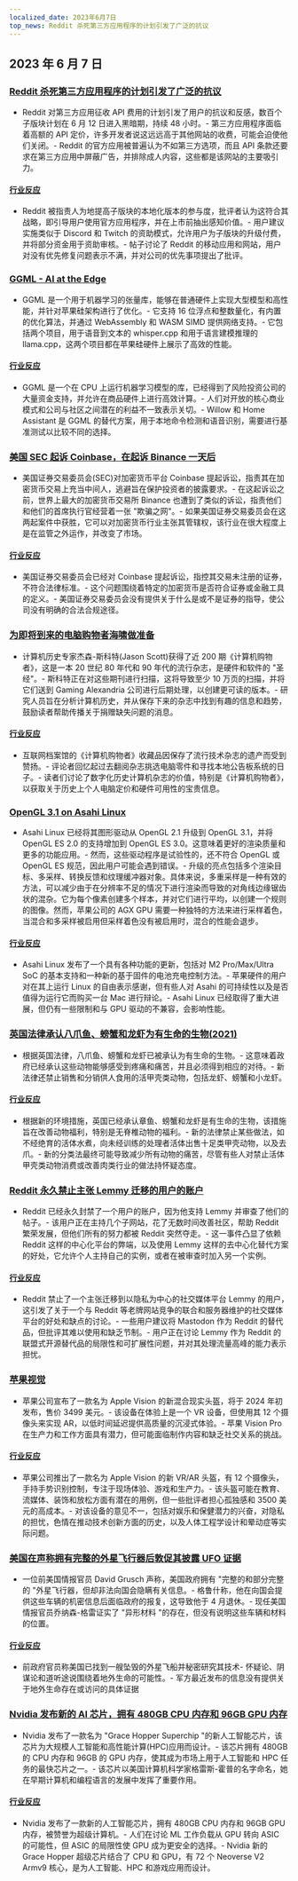 ```yaml
---
localized_date: 2023年6月7日
top_news: Reddit 杀死第三方应用程序的计划引发了广泛的抗议
---
```




## 2023 年 6 月 7 日

### [Reddit 杀死第三方应用程序的计划引发了广泛的抗议](https://arstechnica.com/gadgets/2023/06/reddits-plan-to-kill-third-party-apps-sparks-widespread-protests/)

- Reddit 对第三方应用征收 API 费用的计划引发了用户的抗议和反感，数百个子版块计划在 6 月 12 日进入黑暗期，持续 48 小时。- 第三方应用程序面临着高额的 API 定价，许多开发者说这远远高于其他网站的收费，可能会迫使他们关闭。- Reddit 的官方应用被普遍认为不如第三方选项，而且 API 条款还要求在第三方应用中屏蔽广告，并排除成人内容，这些都是该网站的主要吸引力。

#### [行业反应](http://news.ycombinator.com/item?id=36210805)

- Reddit 被指责人为地提高子版块的本地化版本的参与度，批评者认为这符合其战略，即引导用户使用官方应用程序，并在上市前抽出感知价值。- 用户建议实施类似于 Discord 和 Twitch 的资助模式，允许用户为子版块的升级付费，并将部分资金用于资助审核。- 帖子讨论了 Reddit 的移动应用和网站，用户对没有优先修复问题表示不满，并对公司的优先事项提出了批评。

### [GGML - AI at the Edge](http://ggml.ai)

- GGML 是一个用于机器学习的张量库，能够在普通硬件上实现大型模型和高性能，并针对苹果硅架构进行了优化。- 它支持 16 位浮点和整数量化，有内置的优化算法，并通过 WebAssembly 和 WASM SIMD 提供网络支持。- 它包括两个项目，用于语音到文本的 whisper.cpp 和用于语言建模推理的 llama.cpp，这两个项目都在苹果硅硬件上展示了高效的性能。

#### [行业反应](http://news.ycombinator.com/item?id=36215651)

- GGML 是一个在 CPU 上运行机器学习模型的库，已经得到了风险投资公司的大量资金支持，并允许在商品硬件上进行高效计算。- 人们对开放的核心商业模式和公司与社区之间潜在的利益不一致表示关切。- Willow 和 Home Assistant 是 GGML 的替代方案，用于本地命令检测和语音识别，需要进行基准测试以比较不同的选择。

### [美国 SEC 起诉 Coinbase，在起诉 Binance 一天后](https://www.reuters.com/legal/us-sec-sues-coinbase-over-failure-register-2023-06-06/)

- 美国证券交易委员会(SEC)对加密货币平台 Coinbase 提起诉讼，指责其在加密货币交易上充当中间人，逃避旨在保护投资者的披露要求。- 在这起诉讼之前，世界上最大的加密货币交易所 Binance 也遭到了类似的诉讼，指责他们和他们的首席执行官经营着一张 "欺骗之网"。- 如果美国证券交易委员会在这两起案件中获胜，它可以对加密货币行业主张其管辖权，该行业在很大程度上是在监管之外运作，并改变了市场。

#### [行业反应](http://news.ycombinator.com/item?id=36212120)

- 美国证券交易委员会已经对 Coinbase 提起诉讼，指控其交易未注册的证券，不符合法律标准。- 这个问题围绕着特定的加密货币是否符合证券或金融工具的定义。- 美国证券交易委员会没有提供关于什么是或不是证券的指导，使公司没有明确的合法合规途径。

### [为即将到来的电脑购物者海啸做准备](http://ascii.textfiles.com/archives/5543)

- 计算机历史专家杰森-斯科特(Jason Scott)获得了近 200 期《计算机购物者》，这是一本 20 世纪 80 年代和 90 年代的流行杂志，是硬件和软件的 "圣经"。- 斯科特正在对这些期刊进行扫描，这将导致至少 10 万页的扫描，并将它们送到 Gaming Alexandria 公司进行后期处理，以创建更可读的版本。- 研究人员旨在分析计算机历史，并从保存下来的杂志中找到有趣的信息和趋势，鼓励读者帮助传播关于捐赠缺失问题的消息。

#### [行业反应](http://news.ycombinator.com/item?id=36206526)

- 互联网档案馆的《计算机购物者》收藏品因保存了流行技术杂志的遗产而受到赞扬。- 评论者回忆起过去翻阅杂志挑选电脑零件和寻找本地公告板系统的日子。- 读者们讨论了数字化历史计算机杂志的价值，特别是《计算机购物者》，以获取关于历史上个人电脑定价和硬件可用性的宝贵信息。

### [OpenGL 3.1 on Asahi Linux](https://asahilinux.org/2023/06/opengl-3-1-on-asahi-linux/)

- Asahi Linux 已经将其图形驱动从 OpenGL 2.1 升级到 OpenGL 3.1，并将 OpenGL ES 2.0 的支持增加到 OpenGL ES 3.0。这意味着更好的渲染质量和更多的功能应用。- 然而，这些驱动程序是试验性的，还不符合 OpenGL 或 OpenGL ES 规范，因此用户可能会遇到错误。- 升级的亮点包括多个渲染目标、多采样、转换反馈和纹理缓冲器对象。具体来说，多重采样是一种有效的方法，可以减少由于在分辨率不足的情况下进行渲染而导致的对角线边缘锯齿状的混杂。它为每个像素创建多个样本，并对它们进行平均，以创建一个规则的图像。然而，苹果公司的 AGX GPU 需要一种独特的方法来进行采样着色，当混合和多采样被启用但采样着色没有被启用时，混合的性能会退步。

#### [行业反应](http://news.ycombinator.com/item?id=36212674)

- Asahi Linux 发布了一个具有各种功能的更新，包括对 M2 Pro/Max/Ultra SoC 的基本支持和一种新的基于固件的电池充电控制方法。- 苹果硬件的用户对在其上运行 Linux 的自由表示感谢，但有些人对 Asahi 的可持续性以及是否值得为运行它而购买一台 Mac 进行辩论。- Asahi Linux 已经取得了重大进展，但仍有一些限制和与 GPU 驱动的不兼容，会影响性能。

### [英国法律承认八爪鱼、螃蟹和龙虾为有生命的生物(2021)](https://www.lse.ac.uk/News/Latest-news-from-LSE/2021/k-November-21/Octopuses-crabs-and-lobsters-welfare-protection)

- 根据英国法律，八爪鱼、螃蟹和龙虾已被承认为有生命的生物。- 这意味着政府已经承认这些动物能够感受到疼痛和痛苦，并且必须得到相应的对待。- 新法律还禁止销售和分销供人食用的活甲壳类动物，包括龙虾、螃蟹和小龙虾。

#### [行业反应](http://news.ycombinator.com/item?id=36216959)

- 根据新的环境措施，英国已经承认章鱼、螃蟹和龙虾是有生命的生物，该措施旨在改善动物福利，特别是无脊椎动物的福利。- 新的法律禁止某些做法，如不经绝育的活体水煮，向未经训练的处理者活体出售十足类甲壳动物，以及去爪。- 新的分类法最终可能导致减少所有动物的痛苦，尽管有些人对禁止活体甲壳类动物消费或改善肉类行业的做法持怀疑态度。

### [Reddit 永久禁止主张 Lemmy 迁移的用户的账户](https://lemmy.ml/post/1152281)

- Reddit 已经永久封禁了一个用户的账户，因为他支持 Lemmy 并审查了他们的帖子。- 该用户正在主持几个子网站，花了无数时间改善社区，帮助 Reddit 繁荣发展，但他们所有的努力都被 Reddit 突然夺走。- 这一事件凸显了依赖 Reddit 这样的中心化平台的弊端，以及使用 Lemmy 这样的去中心化替代方案的好处，它允许个人主持自己的实例，或者在被审查时加入另一个实例。

#### [行业反应](http://news.ycombinator.com/item?id=36215914)

- Reddit 禁止了一个主张迁移到以隐私为中心的社交媒体平台 Lemmy 的用户，这引发了关于一个与 Reddit 等老牌网站竞争的联合和服务器维护的社交媒体平台的好处和缺点的讨论。- 一些用户建议将 Mastodon 作为 Reddit 的替代品，但批评其难以使用和缺乏节制。- 用户正在讨论 Lemmy 作为 Reddit 的联盟式开源替代品的局限性和可扩展性问题，并对其处理流量高峰的能力表示担忧。

### [苹果视觉](https://stratechery.com/2023/apple-vision/)

- 苹果公司宣布了一款名为 Apple Vision 的新混合现实头盔，将于 2024 年初发布，售价 3499 美元。- 该设备在体验上是一个 VR 设备，但使用其 12 个摄像头来实现 AR，以低时间延迟提供高质量的沉浸式体验。- 苹果 Vision Pro 在生产力和工作方面具有潜力，但可能面临制作内容和缺乏社交关系的挑战。

#### [行业反应](http://news.ycombinator.com/item?id=36211788)

- 苹果公司推出了一款名为 Apple Vision 的新 VR/AR 头盔，有 12 个摄像头，手持手势识别控制，专注于现场体验、游戏和生产力。- 该头盔可能在教育、流媒体、装饰和放松方面有潜在的用例，但一些批评者担心孤独感和 3500 美元的高成本。- 对该设备的意见不一，包括对娱乐和保健潜力的兴奋，对隐私的担忧，色情在推动技术创新方面的历史，以及人体工程学设计和晕动症等实际问题。

### [美国在声称拥有完整的外星飞行器后敦促其披露 UFO 证据](https://www.theguardian.com/world/2023/jun/06/whistleblower-ufo-alien-tech-spacecraft)

- 一位前美国情报官员 David Grusch 声称，美国政府拥有 "完整的和部分完整的 "外星飞行器，但却非法向国会隐瞒有关信息。- 格鲁什称，他在向国会提供这些车辆的机密信息后面临政府的报复，这导致他于 4 月退休。- 现任美国情报官员乔纳森-格雷证实了 "异形材料 "的存在，但没有说明这些车辆和材料的位置。

#### [行业反应](http://news.ycombinator.com/item?id=36216745)

- 前政府官员称美国已找到一艘坠毁的外星飞船并秘密研究其技术- 怀疑论、阴谋论和道听途说围绕着地外生命的可能性。- 军方最近发布的信息没有提供关于地外生命存在或访问的具体证据

### [Nvidia 发布新的 AI 芯片，拥有 480GB CPU 内存和 96GB GPU 内存](https://www.nvidia.com/en-us/data-center/grace-hopper-superchip/)

- Nvidia 发布了一款名为 "Grace Hopper Superchip "的新人工智能芯片，该芯片为大规模人工智能和高性能计算(HPC)应用而设计。- 该芯片拥有 480GB 的 CPU 内存和 96GB 的 GPU 内存，使其成为市场上用于人工智能和 HPC 任务的最快芯片之一。- 该芯片以美国计算机科学家格雷斯-霍普的名字命名，她在早期计算机和编程语言的发展中发挥了重要作用。

#### [行业反应](http://news.ycombinator.com/item?id=36209047)

- Nvidia 发布了一款新的人工智能芯片，拥有 480GB CPU 内存和 96GB GPU 内存，被赞誉为超级计算机。- 人们在讨论 ML 工作负载从 GPU 转向 ASIC 的可能性，但 ASIC 的局限性使 GPU 成为更安全的选择。- Nvidia 新的 Grace Hopper 超级芯片结合了 CPU 和 GPU，有 72 个 Neoverse V2 Armv9 核心，是为人工智能、HPC 和游戏应用而设计。

</Steps>
